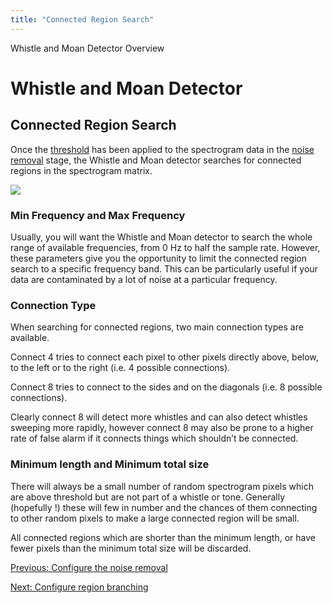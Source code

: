 ```yaml
---
title: "Connected Region Search"
---
```

 Whistle and Moan Detector Overview  

Whistle and Moan Detector
=========================

Connected Region Search
-----------------------

  
Once the [threshold](WhistleMoan_ConfigNoise.html#thresholding) has been applied to the spectrogram data in the [noise removal](whistleMoan_ConfigNoise.html#) stage, the Whistle and Moan detector searches for connected regions in the spectrogram matrix.

  

![](images/WhistleMoanDialog_Connecting.png)

  

### Min Frequency and Max Frequency

Usually, you will want the Whistle and Moan detector to search the whole range of available frequencies, from 0 Hz to half the sample rate. However, these parameters give you the opportunity to limit the connected region search to a specific frequency band. This can be particularly useful if your data are contaminated by a lot of noise at a particular frequency.

### Connection Type

When searching for connected regions, two main connection types are available.

Connect 4 tries to connect each pixel to other pixels directly above, below, to the left or to the right (i.e. 4 possible connections).

Connect 8 tries to connect to the sides and on the diagonals (i.e. 8 possible connections).

Clearly connect 8 will detect more whistles and can also detect whistles sweeping more rapidly, however connect 8 may also be prone to a higher rate of false alarm if it connects things which shouldn't be connected.

### Minimum length and Minimum total size

There will always be a small number of random spectrogram pixels which are above threshold but are not part of a whistle or tone. Generally (hopefully !) these will few in number and the chances of them connecting to other random pixels to make a large connected region will be small.

All connected regions which are shorter than the minimum length, or have fewer pixels than the minimum total size will be discarded.

  

[Previous: Configure the noise removal](whistleMoan_ConfigNoise.html)

[Next: Configure region branching](whistleMoan_ConfigBranching.html)